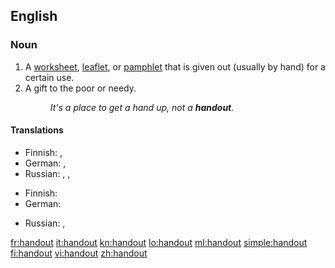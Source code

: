 {{also|hand out}}
==English==

===Noun===
{{en-noun}}

# A [[worksheet]], [[leaflet]], or [[pamphlet]] that is given out (usually by hand) for a certain use.
# A gift to the poor or needy.
#: ''It's a place to get a hand up, not a '''handout'''.''

====Translations====
{{trans-top|a worksheet, leaflet or pamphlet given out for a certain use}}
* Finnish: {{t|fi|tiedote}}, {{t|fi|mainoslehtinen}}
* German: {{t|de|Flugblatt|n}},  {{t+|de|Zettel|m}}
* Russian: {{t|ru|раздаточный материал|m|tr=razdátočnyj materiál}}, {{t|ru|хэндаут|m|tr=xendáut}} {{qualifier|colloquial}},  {{t+|ru|памфлет|m|tr=pamflét}}
{{trans-mid}}
{{trans-bottom}}

{{trans-top|a gift to the poor or needy}}
* Finnish: {{t|fi|almu}}
* German: {{t+|de|Almosen|n}}
{{trans-mid}}
* Russian: {{t|ru|милостыня|f|tr=mílostynja}},  {{t|ru|подаяние|n|tr=podajánije}}
{{trans-bottom}}

[[fr:handout]]
[[it:handout]]
[[kn:handout]]
[[lo:handout]]
[[ml:handout]]
[[simple:handout]]
[[fi:handout]]
[[vi:handout]]
[[zh:handout]]